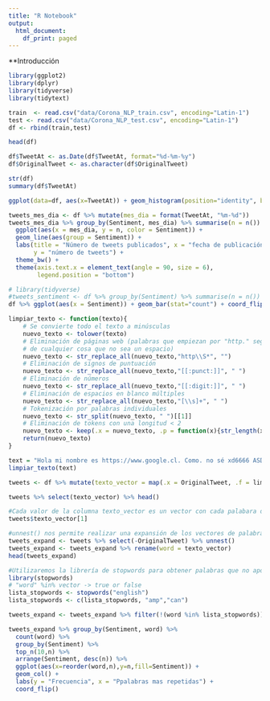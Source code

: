 ```yaml
---
title: "R Notebook"
output:
  html_document:
    df_print: paged
---
```


**Introducción


```r
library(ggplot2)
library(dplyr)
library(tidyverse)
library(tidytext)
```

```r
train  <- read.csv("data/Corona_NLP_train.csv", encoding="Latin-1")
test <- read.csv("data/Corona_NLP_test.csv", encoding="Latin-1")
df <- rbind(train,test)
```

```r
head(df)
```

```r
df$TweetAt <- as.Date(df$TweetAt, format="%d-%m-%y")
df$OriginalTweet <- as.character(df$OriginalTweet)
```

```r
str(df)
summary(df$TweetAt)
```

```r
ggplot(data=df, aes(x=TweetAt)) + geom_histogram(position="identity", bins=30) + theme_bw()
```
```r
tweets_mes_dia <- df %>% mutate(mes_dia = format(TweetAt, "%m-%d"))
tweets_mes_dia %>% group_by(Sentiment, mes_dia) %>% summarise(n = n()) %>%
  ggplot(aes(x = mes_dia, y = n, color = Sentiment)) +
  geom_line(aes(group = Sentiment)) +
  labs(title = "Número de tweets publicados", x = "fecha de publicación",
       y = "número de tweets") +
  theme_bw() +
  theme(axis.text.x = element_text(angle = 90, size = 6),
        legend.position = "bottom")
```

```r
# library(tidyverse)
#tweets_sentiment <- df %>% group_by(Sentiment) %>% summarise(n = n())
df %>% ggplot(aes(x = Sentiment)) + geom_bar(stat="count") + coord_flip() + theme_bw()
```

```r
limpiar_texto <- function(texto){
    # Se convierte todo el texto a minúsculas
    nuevo_texto <- tolower(texto)
    # Eliminación de páginas web (palabras que empiezan por "http." seguidas 
    # de cualquier cosa que no sea un espacio)
    nuevo_texto <- str_replace_all(nuevo_texto,"http\\S*", "")
    # Eliminación de signos de puntuación
    nuevo_texto <- str_replace_all(nuevo_texto,"[[:punct:]]", " ")
    # Eliminación de números
    nuevo_texto <- str_replace_all(nuevo_texto,"[[:digit:]]", " ")
    # Eliminación de espacios en blanco múltiples
    nuevo_texto <- str_replace_all(nuevo_texto,"[\\s]+", " ")
    # Tokenización por palabras individuales
    nuevo_texto <- str_split(nuevo_texto, " ")[[1]]
    # Eliminación de tokens con una longitud < 2
    nuevo_texto <- keep(.x = nuevo_texto, .p = function(x){str_length(x) > 1})
    return(nuevo_texto)
}
```

```r
text = "Hola mi nombre es https://www.google.cl. Como. no sé xd6666 ASDA"
limpiar_texto(text)
```

```r
tweets <- df %>% mutate(texto_vector = map(.x = OriginalTweet, .f = limpiar_texto))
```

```r
tweets %>% select(texto_vector) %>% head()
```
```r
#Cada valor de la columna texto_vector es un vector con cada palabara del textos
tweets$texto_vector[1]
```
```r
#unnest() nos permite realizar una expansión de los vectores de palabras que creamos, esto aumenta la dimension de filas considerablemente
tweets_expand <- tweets %>% select(-OriginalTweet) %>% unnest()
tweets_expand <- tweets_expand %>% rename(word = texto_vector)
head(tweets_expand) 
```

```r
#Utilizaremos la librería de stopwords para obtener palabras que no aportar información
library(stopwords)
# "word" %in% vector -> true or false
lista_stopwords <- stopwords("english")
lista_stopwords <- c(lista_stopwords, "amp","can")
```

```r
tweets_expand <- tweets_expand %>% filter(!(word %in% lista_stopwords)) 

tweets_expand %>% group_by(Sentiment, word) %>% 
  count(word) %>% 
  group_by(Sentiment) %>% 
  top_n(10,n) %>% 
  arrange(Sentiment, desc(n)) %>% 
  ggplot(aes(x=reorder(word,n),y=n,fill=Sentiment)) + 
  geom_col() + 
  labs(y = "Frecuencia", x = "Ppalabras mas repetidas") + 
  coord_flip()
```




